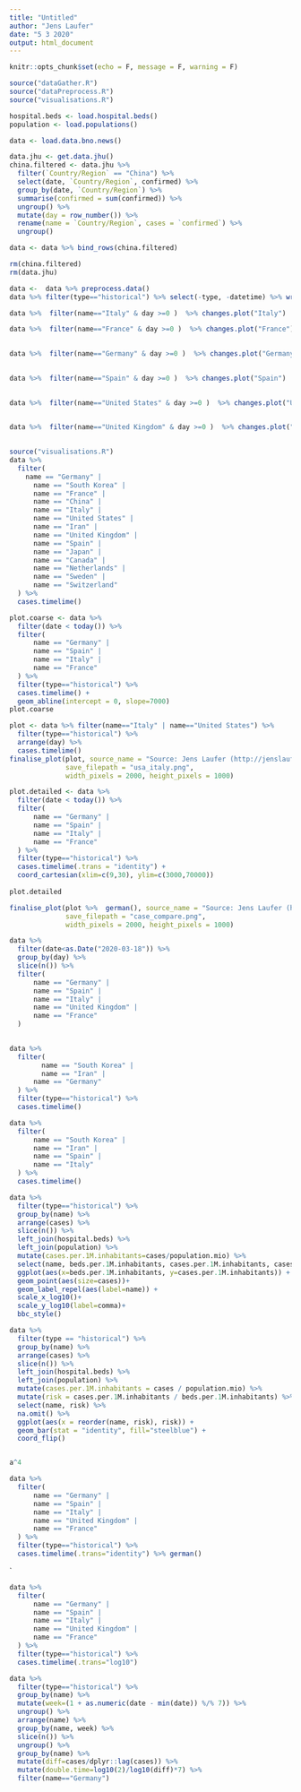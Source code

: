 ```yaml
---
title: "Untitled"
author: "Jens Laufer"
date: "5 3 2020"
output: html_document
---
```


```r
knitr::opts_chunk$set(echo = F, message = F, warning = F)
```

```r
source("dataGather.R")
source("dataPreprocess.R")
source("visualisations.R")
```



```r
hospital.beds <- load.hospital.beds()
population <- load.populations()
```



```r
data <- load.data.bno.news()  
```



```r
data.jhu <- get.data.jhu()
china.filtered <- data.jhu %>%
  filter(`Country/Region` == "China") %>%
  select(date, `Country/Region`, confirmed) %>%
  group_by(date, `Country/Region`) %>%
  summarise(confirmed = sum(confirmed)) %>%
  ungroup() %>%
  mutate(day = row_number()) %>%
  rename(name = `Country/Region`, cases = `confirmed`) %>%
  ungroup()

data <- data %>% bind_rows(china.filtered)

rm(china.filtered)
rm(data.jhu)

```

```r
data <-  data %>% preprocess.data() 
data %>% filter(type=="historical") %>% select(-type, -datetime) %>% write_csv("historical_confirmed_cases_countries.csv")
```


```r
data %>%  filter(name=="Italy" & day >=0 )  %>% changes.plot("Italy")
```



```r
data %>%  filter(name=="France" & day >=0 )  %>% changes.plot("France")
  
```





```r

data %>%  filter(name=="Germany" & day >=0 )  %>% changes.plot("Germany")
  
```



```r
data %>%  filter(name=="Spain" & day >=0 )  %>% changes.plot("Spain")
  
```


```r
data %>%  filter(name=="United States" & day >=0 )  %>% changes.plot("United States")
  
```

```r
data %>%  filter(name=="United Kingdom" & day >=0 )  %>% changes.plot("United Kingdom")
  
```


```r

source("visualisations.R")
data %>%
  filter(
    name == "Germany" |
      name == "South Korea" |
      name == "France" |
      name == "China" |
      name == "Italy" |
      name == "United States" |
      name == "Iran" |
      name == "United Kingdom" |
      name == "Spain" |
      name == "Japan" |
      name == "Canada" |
      name == "Netherlands" |
      name == "Sweden" |
      name == "Switzerland"
  ) %>%
  cases.timelime()
```



```r
plot.coarse <- data %>% 
  filter(date < today()) %>% 
  filter(
      name == "Germany" |
      name == "Spain" |
      name == "Italy" |
      name == "France" 
  ) %>% 
  filter(type=="historical") %>%
  cases.timelime() +
  geom_abline(intercept = 0, slope=7000)
plot.coarse
```

```r
plot <- data %>% filter(name=="Italy" | name=="United States") %>% 
  filter(type=="historical") %>% 
  arrange(day) %>% 
  cases.timelime() 
finalise_plot(plot, source_name = "Source: Jens Laufer (http://jenslaufer.com) Data: BNO News", 
              save_filepath = "usa_italy.png",
              width_pixels = 2000, height_pixels = 1000)
```


```r
plot.detailed <- data %>% 
  filter(date < today()) %>% 
  filter(
      name == "Germany" |
      name == "Spain" |
      name == "Italy" |
      name == "France" 
  ) %>% 
  filter(type=="historical") %>%
  cases.timelime(.trans = "identity") +
  coord_cartesian(xlim=c(9,30), ylim=c(3000,70000)) 
  
plot.detailed
```

```r
finalise_plot(plot %>%  german(), source_name = "Source: Jens Laufer (http://jenslaufer.com) Data: BNO News", 
              save_filepath = "case_compare.png",
              width_pixels = 2000, height_pixels = 1000)

```


```r
data %>% 
  filter(date<as.Date("2020-03-18")) %>%  
  group_by(day) %>% 
  slice(n()) %>% 
  filter(
      name == "Germany" |
      name == "Spain" |
      name == "Italy" |
      name == "United Kingdom" |
      name == "France" 
  ) 
  
```
```r
data %>% 
  filter(
        name == "South Korea" |
        name == "Iran" |
      name == "Germany" 
  ) %>% 
  filter(type=="historical") %>% 
  cases.timelime() 
```




```r
data %>% 
  filter(
      name == "South Korea" |
      name == "Iran" |
      name == "Spain" |
      name == "Italy"  
  ) %>% 
  cases.timelime() 


```


```r
data %>% 
  filter(type=="historical") %>% 
  group_by(name) %>% 
  arrange(cases) %>% 
  slice(n()) %>% 
  left_join(hospital.beds) %>% 
  left_join(population) %>% 
  mutate(cases.per.1M.inhabitants=cases/population.mio) %>% 
  select(name, beds.per.1M.inhabitants, cases.per.1M.inhabitants, cases) %>% 
  ggplot(aes(x=beds.per.1M.inhabitants, y=cases.per.1M.inhabitants)) +
  geom_point(aes(size=cases))+
  geom_label_repel(aes(label=name)) +
  scale_x_log10()+
  scale_y_log10(label=comma)+
  bbc_style()
```
```r
data %>%
  filter(type == "historical") %>%
  group_by(name) %>%
  arrange(cases) %>%
  slice(n()) %>%
  left_join(hospital.beds) %>%
  left_join(population) %>%
  mutate(cases.per.1M.inhabitants = cases / population.mio) %>%
  mutate(risk = cases.per.1M.inhabitants / beds.per.1M.inhabitants) %>%
  select(name, risk) %>%
  na.omit() %>% 
  ggplot(aes(x = reorder(name, risk), risk)) +
  geom_bar(stat = "identity", fill="steelblue") +
  coord_flip() 
```



```r
```


```r
a^4
```


```r

data %>% 
  filter(
      name == "Germany" |
      name == "Spain" |
      name == "Italy" |
      name == "United Kingdom" |
      name == "France" 
  ) %>% 
  filter(type=="historical") %>% 
  cases.timelime(.trans="identity") %>% german()

```


`
```r
data %>% 
  filter(
      name == "Germany" |
      name == "Spain" |
      name == "Italy" |
      name == "United Kingdom" |
      name == "France" 
  ) %>% 
  filter(type=="historical") %>% 
  cases.timelime(.trans="log10") 
```




```r
data %>% 
  filter(type=="historical") %>% 
  group_by(name) %>% 
  mutate(week=(1 + as.numeric(date - min(date)) %/% 7)) %>% 
  ungroup() %>% 
  arrange(name) %>% 
  group_by(name, week) %>% 
  slice(n()) %>% 
  ungroup() %>% 
  group_by(name) %>% 
  mutate(diff=cases/dplyr::lag(cases)) %>% 
  mutate(double.time=log10(2)/log10(diff)*7) %>% 
  filter(name=="Germany")
```




